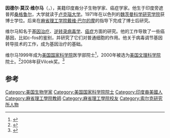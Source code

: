 {{Infobox scientist
| name              = 因德尔·莫汉·维尔马
| image             =
| caption           = 
| birth_date        = {{birth date and age|1947|11|28}}
| birth_place       = {{flag|印度}}[[旁遮普邦|旁遮普邦]][[桑格鲁尔|桑格鲁尔]]
| field             = [[分子生物学|分子生物学]]
| work_institutions = [[索尔克研究所|索尔克研究所]]
| known_for         = [[癌症|癌症]],<BR>[[基因治疗|基因治疗]],<BR>[[NF-kB|NF-kB]]
| alma_mater        = [[卢克瑙大学|卢克瑙大学]]<br>[[麻省理工学院|麻省理工学院]]<br>[[魏茨曼科学研究学院|魏茨曼科学研究学院]]
| Post-doctoral_advisor  = [[戴维·巴尔的摩|戴维·巴尔的摩]]
}}

'''因德尔·莫汉·维尔马'''（{{lang-en|'''Inder Mohan Verma'''}}，{{bd|1947年|11月28日}}），美籍印度裔分子生物学家、癌症学家。他生于印度旁遮普邦[[桑格鲁尔|桑格鲁尔]]，大学就读于[[卢克瑙大学|卢克瑙大学]]。1971年在以色列的[[魏茨曼科学研究学院|魏茨曼科学研究学院]]获博士学位。后来在[[麻省理工学院|麻省理工学院]][[戴维·巴尔的摩|戴维·巴尔的摩]]的指导下完成了博士后研究。

维尔马知名于[[基因治疗|基因治疗]]、[[逆转录病毒学|逆转录病毒学]]、[[癌症|癌症]]方面的研究。他的工作导致了一些癌基因，比如c-fos的鉴别，并研究了它们对普通细胞的作用。他关于病毒调节基因转导技术的工作，成为基因治疗的基础。

维尔马1999年成为[[美国国家科学院|美国国家科学院]]医学部院士<ref name=IOM>{{cite web|title=IOM member directory|url=http://www.iom.edu/Global/Directory/Detail.aspx?id=0003003917|accessdate=25 November 2012|deadurl=yes|archiveurl=https://archive.is/20121210202910/http://www.iom.edu/Global/Directory/Detail.aspx?id=0003003917|archivedate=2012年12月10日}}</ref>，2000年被选为[[美国文理科学院|美国文理科学院]]院士。<ref name=AAAS>{{cite web|title=Book of Members, 1780–2010: Chapter V|url=http://www.amacad.org/publications/BookofMembers/ChapterV.pdf|publisher=American Academy of Arts and Sciences|accessdate=25 November 2012|archive-date=2014-08-11|archive-url=https://web.archive.org/web/20140811073935/http://www.amacad.org/publications/BookofMembers/ChapterV.pdf|dead-url=no}}</ref>2008年获Vilcek奖。<ref name=Vilcek>{{cite web|title=Vilcek Foundation press release|url=http://www.vilcek.org/news/press-release/2008-vilcek-prizes.html|accessdate=25 November 2012|archive-date=2015-12-21|archive-url=https://web.archive.org/web/20151221212645/http://www.vilcek.org/news/press-release/2008-vilcek-prizes.html|dead-url=no}}</ref>

==参考==
{{reflist}}
{{DEFAULTSORT:Verma, Inder}}
[[Category:美国生物学家|Category:美国生物学家]]
[[Category:美国国家科学院院士|Category:美国国家科学院院士]]
[[Category:印度裔美國人|Category:印度裔美國人]]
[[Category:麻省理工學院教師|Category:麻省理工學院教師]]
[[Category:麻省理工學院校友|Category:麻省理工學院校友]]
[[Category:索尔克研究所人物|Category:索尔克研究所人物]]